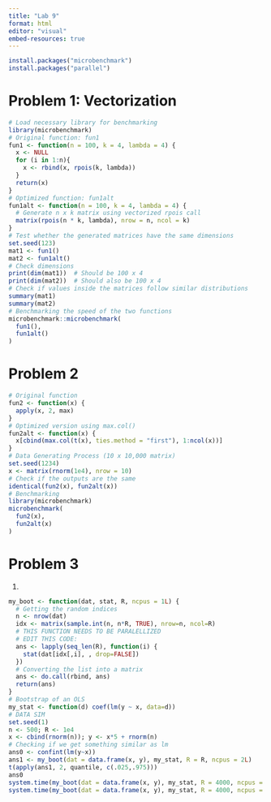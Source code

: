 ```yaml
---
title: "Lab 9"
format: html
editor: "visual"
embed-resources: true
---
```



```r
install.packages("microbenchmark")
install.packages("parallel")
```
# Problem 1: Vectorization
```r
# Load necessary library for benchmarking
library(microbenchmark)
# Original function: fun1
fun1 <- function(n = 100, k = 4, lambda = 4) {
  x <- NULL
  for (i in 1:n){
    x <- rbind(x, rpois(k, lambda))    
  }
  return(x)
}
# Optimized function: fun1alt
fun1alt <- function(n = 100, k = 4, lambda = 4) {
  # Generate n x k matrix using vectorized rpois call
  matrix(rpois(n * k, lambda), nrow = n, ncol = k)
}
# Test whether the generated matrices have the same dimensions
set.seed(123)
mat1 <- fun1()
mat2 <- fun1alt()
# Check dimensions
print(dim(mat1))  # Should be 100 x 4
print(dim(mat2))  # Should also be 100 x 4
# Check if values inside the matrices follow similar distributions
summary(mat1)
summary(mat2)
# Benchmarking the speed of the two functions
microbenchmark::microbenchmark(
  fun1(),
  fun1alt()
)
```

# Problem 2
```r
# Original function
fun2 <- function(x) {
  apply(x, 2, max)
}
# Optimized version using max.col()
fun2alt <- function(x) {
  x[cbind(max.col(t(x), ties.method = "first"), 1:ncol(x))]
}
# Data Generating Process (10 x 10,000 matrix)
set.seed(1234)
x <- matrix(rnorm(1e4), nrow = 10)
# Check if the outputs are the same
identical(fun2(x), fun2alt(x))
# Benchmarking
library(microbenchmark)
microbenchmark(
  fun2(x),
  fun2alt(x)
)
```

# Problem 3
(1)
```r
my_boot <- function(dat, stat, R, ncpus = 1L) {
  # Getting the random indices
  n <- nrow(dat)
  idx <- matrix(sample.int(n, n*R, TRUE), nrow=n, ncol=R)
  # THIS FUNCTION NEEDS TO BE PARALELLIZED
  # EDIT THIS CODE:
  ans <- lapply(seq_len(R), function(i) {
    stat(dat[idx[,i], , drop=FALSE])
  })
  # Converting the list into a matrix
  ans <- do.call(rbind, ans)
  return(ans)
}
# Bootstrap of an OLS
my_stat <- function(d) coef(lm(y ~ x, data=d))
# DATA SIM
set.seed(1)
n <- 500; R <- 1e4
x <- cbind(rnorm(n)); y <- x*5 + rnorm(n)
# Checking if we get something similar as lm
ans0 <- confint(lm(y~x))
ans1 <- my_boot(dat = data.frame(x, y), my_stat, R = R, ncpus = 2L)
t(apply(ans1, 2, quantile, c(.025,.975)))
ans0
system.time(my_boot(dat = data.frame(x, y), my_stat, R = 4000, ncpus = 1L))
system.time(my_boot(dat = data.frame(x, y), my_stat, R = 4000, ncpus = 2L))
```